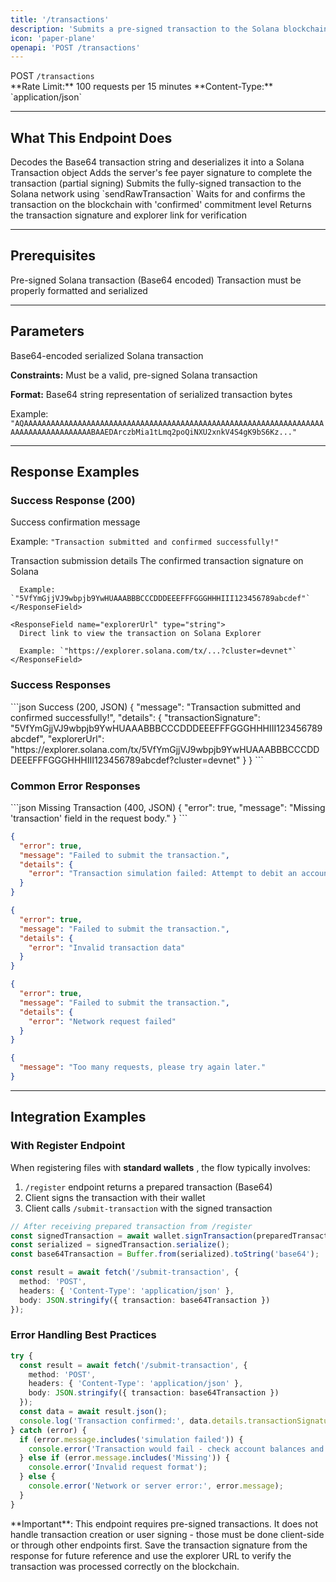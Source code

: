 ```yaml
---
title: '/transactions'
description: 'Submits a pre-signed transaction to the Solana blockchain with server-side fee payment and confirmation.'
icon: 'paper-plane'
openapi: 'POST /transactions'
---
```


<div style={{display: 'flex', alignItems: 'center', gap: '8px', marginBottom: '24px'}}>
  <span style={{backgroundColor: '#16a34a', color: 'white', padding: '4px 12px', borderRadius: '6px', fontSize: '14px', fontWeight: 'bold'}}>POST</span>
  <code>/transactions</code>
</div>

<Info>
**Rate Limit:** 100 requests per 15 minutes  
**Content-Type:** `application/json`
</Info>

---

## What This Endpoint Does

<Steps>
  <Step title="Transaction Deserialization">
    Decodes the Base64 transaction string and deserializes it into a Solana Transaction object
  </Step>
  <Step title="Server-Side Signing">
    Adds the server's fee payer signature to complete the transaction (partial signing)
  </Step>
  <Step title="Network Submission">
    Submits the fully-signed transaction to the Solana network using `sendRawTransaction`
  </Step>
  <Step title="Transaction Confirmation">
    Waits for and confirms the transaction on the blockchain with 'confirmed' commitment level
  </Step>
  <Step title="Result Formatting">
    Returns the transaction signature and explorer link for verification
  </Step>
</Steps>

---

## Prerequisites

<Check>Pre-signed Solana transaction (Base64 encoded)</Check>
<Check>Transaction must be properly formatted and serialized</Check>

---

## Parameters

<ResponseField name="transaction" type="string" required>
  Base64-encoded serialized Solana transaction
  
  **Constraints:** Must be a valid, pre-signed Solana transaction
  
  **Format:** Base64 string representation of serialized transaction bytes
  
  Example: `"AQAAAAAAAAAAAAAAAAAAAAAAAAAAAAAAAAAAAAAAAAAAAAAAAAAAAAAAAAAAAAAAAAAAAAAAAAAAAAAAAAAAAAABAAEDArczbMia1tLmq2poQiNXU2xnkV4S4gK9bS6Kz..."`
</ResponseField>

---



## Response Examples

### Success Response (200)

<ResponseField name="message" type="string">
  Success confirmation message
  
  Example: `"Transaction submitted and confirmed successfully!"`
</ResponseField>

<ResponseField name="details" type="object">
  Transaction submission details
  
  <Expandable title="Details Object">
    <ResponseField name="transactionSignature" type="string">
      The confirmed transaction signature on Solana
      
      Example: `"5VfYmGjjVJ9wbpjb9YwHUAAABBBCCCDDDEEEFFFGGGHHHIII123456789abcdef"`
    </ResponseField>
    
    <ResponseField name="explorerUrl" type="string">
      Direct link to view the transaction on Solana Explorer
      
      Example: `"https://explorer.solana.com/tx/...?cluster=devnet"`
    </ResponseField>
  </Expandable>
</ResponseField>

### Success Responses

<CodeGroup>
```json Success (200, JSON)
{
  "message": "Transaction submitted and confirmed successfully!",
  "details": {
    "transactionSignature": "5VfYmGjjVJ9wbpjb9YwHUAAABBBCCCDDDEEEFFFGGGHHHIII123456789abcdef",
    "explorerUrl": "https://explorer.solana.com/tx/5VfYmGjjVJ9wbpjb9YwHUAAABBBCCCDDDEEEFFFGGGHHHIII123456789abcdef?cluster=devnet"
  }
}
```
</CodeGroup>

### Common Error Responses

<CodeGroup>
```json Missing Transaction (400, JSON)
{
  "error": true,
  "message": "Missing 'transaction' field in the request body."
}
```

```json Transaction Submission Failed (500, JSON)
{
  "error": true,
  "message": "Failed to submit the transaction.",
  "details": {
    "error": "Transaction simulation failed: Attempt to debit an account but found no record of a prior credit."
  }
}
```

```json Invalid Transaction Format (500)
{
  "error": true,
  "message": "Failed to submit the transaction.",
  "details": {
    "error": "Invalid transaction data"
  }
}
```

```json Network Error (500)
{
  "error": true,
  "message": "Failed to submit the transaction.",
  "details": {
    "error": "Network request failed"
  }
}
```

```json Rate Limit (429)
{
  "message": "Too many requests, please try again later."
}
```
</CodeGroup>

---

## Integration Examples

### With Register Endpoint

When registering files with **standard wallets**
, the flow typically involves:

1. `/register` endpoint returns a prepared transaction (Base64)
2. Client signs the transaction with their wallet
3. Client calls `/submit-transaction` with the signed transaction

```typescript
// After receiving prepared transaction from /register
const signedTransaction = await wallet.signTransaction(preparedTransaction);
const serialized = signedTransaction.serialize();
const base64Transaction = Buffer.from(serialized).toString('base64');

const result = await fetch('/submit-transaction', {
  method: 'POST',
  headers: { 'Content-Type': 'application/json' },
  body: JSON.stringify({ transaction: base64Transaction })
});
```

### Error Handling Best Practices

```typescript
try {
  const result = await fetch('/submit-transaction', {
    method: 'POST',
    headers: { 'Content-Type': 'application/json' },
    body: JSON.stringify({ transaction: base64Transaction })
  });
  const data = await result.json();
  console.log('Transaction confirmed:', data.details.transactionSignature);
} catch (error) {
  if (error.message.includes('simulation failed')) {
    console.error('Transaction would fail - check account balances and permissions');
  } else if (error.message.includes('Missing')) {
    console.error('Invalid request format');
  } else {
    console.error('Network or server error:', error.message);
  }
}
```

<Warning>
**Important**: This endpoint requires pre-signed transactions. It does not handle transaction creation or user signing - those must be done client-side or through other endpoints first.
</Warning>

<Tip>
Save the transaction signature from the response for future reference and use the explorer URL to verify the transaction was processed correctly on the blockchain.
</Tip>
